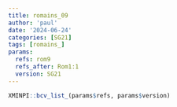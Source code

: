 ```yaml
---
title: romains_09
author: 'paul'
date: '2024-06-24'
categories: [SG21]
tags: [romains_]
params:
  refs: rom9
  refs_after: Rom1:1
  version: SG21
---
```


```r
XMINPI::bcv_list_(params$refs, params$version)
```

